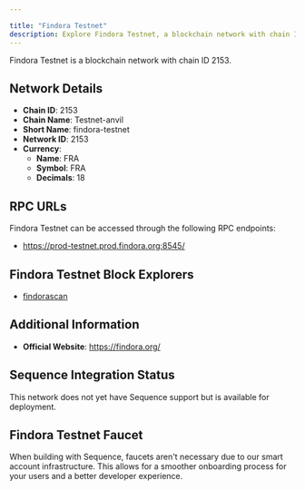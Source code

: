```yaml
---

title: "Findora Testnet"
description: Explore Findora Testnet, a blockchain network with chain ID 2153. Learn about its native currency, FRA, and how to interact with the network.
---
```




Findora Testnet is a blockchain network with chain ID 2153.

## Network Details

- **Chain ID**: 2153
- **Chain Name**: Testnet-anvil
- **Short Name**: findora-testnet
- **Network ID**: 2153
- **Currency**: 
  - **Name**: FRA
  - **Symbol**: FRA
  - **Decimals**: 18

## RPC URLs

Findora Testnet can be accessed through the following RPC endpoints:

- https://prod-testnet.prod.findora.org:8545/

## Findora Testnet Block Explorers

- [findorascan](https://testnet-anvil.evm.findorascan.io)

## Additional Information

- **Official Website**: https://findora.org/

## Sequence Integration Status

This network does not yet have Sequence support but is available for deployment.

## Findora Testnet Faucet

When building with Sequence, faucets aren't necessary due to our smart account infrastructure. This allows for a smoother onboarding process for your users and a better developer experience.
